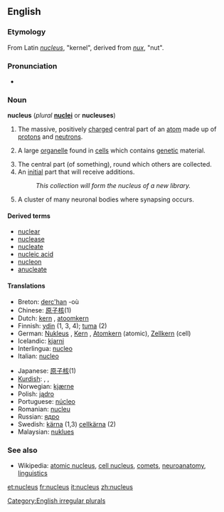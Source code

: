 ==English==

===Etymology===
From Latin ''[[#Latin|nucleus]]'', "kernel", derived from ''[[nux]]'', "nut".

===Pronunciation===
*{{audio|en-us-nucleus.ogg|Audio (US)}}

===Noun===
'''nucleus''' (''plural'' '''[[nuclei]]''' or '''nucleuses''')

# {{cattag|chemistry|physics}} The massive, positively [[charge]]d central part of an [[atom]] made up of [[proton]]s and [[neutron]]s.
# {{cytology}} A large [[organelle]] found in [[cell]]s which contains [[genetic]] material.
# The central part (of something), round which others are collected.
# An [[initial]] part that will receive additions.
#: ''This collection will form the nucleus of a new library.''
# {{neuroanatomy}} A cluster of many neuronal bodies where synapsing occurs.

====Derived terms====
*[[nuclear]]
*[[nuclease]]
*[[nucleate]]
*[[nucleic acid]]
*[[nucleon]]
*[[anucleate]]

====Translations====
{{top}}
*Breton: [[derc'han]] {{m}} -où {{p}}
*Chinese: [[原子核]](1)
*Dutch: [[kern]] {{m}}, [[atoomkern]] {{m}}
*Finnish: [[ydin]] (1, 3, 4); [[tuma]] (2)
*German: [[Nukleus]] {{m}}, [[Kern]] {{m}}, [[Atomkern]] {{m}} (atomic), [[Zellkern]] {{m}} (cell)
*Icelandic: [[kjarni]] {{m}}
*Interlingua: [[nucleo]]
*Italian: [[nucleo]] {{m}}
{{mid}}
*Japanese: [[原子核]](1)
*[[Kurdish]]: {{trad|ku|navok}} {{f}}, {{trad|ku|navik}} {{f}}, {{trad|ku|kakil}} {{f}}
*Norwegian: [[kjærne]] {{m}}
*Polish: [[jądro]] {{m}}
*Portuguese: [[núcleo]] {{m}}
*Romanian: [[nucleu]] {{n}}
*Russian: [[ядро]] {{n}}
*Swedish: [[kärna]] {{c}} (1,3) [[cellkärna]] {{c}} (2)
*Malaysian: [[nuklues]]
{{bottom}}

===See also===
*Wikipedia: [[w:Atomic nucleus|atomic nucleus]], [[w:Cell nucleus|cell nucleus]], [[w:Comet|comets]], [[w:Nucleus (neuroanatomy)|neuroanatomy]], [[w:Nucleus (linguistics)|linguistics]]

[[Category:English irregular plurals]]

[[et:nucleus]]
[[fr:nucleus]]
[[it:nucleus]]
[[zh:nucleus]]